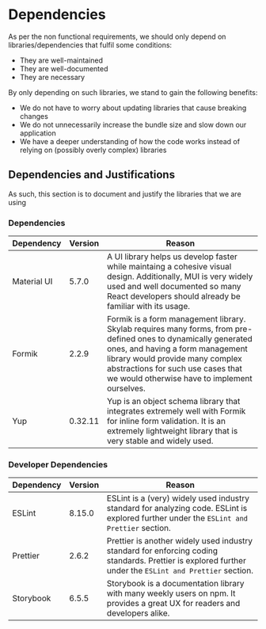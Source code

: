 
<Meta title="Documentation/Dependencies" />

# Dependencies

As per the non functional requirements, we should only depend on libraries/dependencies that fulfil some conditions:

- They are well-maintained
- They are well-documented
- They are necessary

By only depending on such libraries, we stand to gain the following benefits:

- We do not have to worry about updating libraries that cause breaking changes
- We do not unnecessarily increase the bundle size and slow down our application
- We have a deeper understanding of how the code works instead of relying on (possibly overly complex) libraries

## Dependencies and Justifications

As such, this section is to document and justify the libraries that we are using

### Dependencies

| Dependency  | Version | Reason                                                                                                                                                                                                                                                                     |
| ----------- | ------- | -------------------------------------------------------------------------------------------------------------------------------------------------------------------------------------------------------------------------------------------------------------------------- |
| Material UI | 5.7.0   | A UI library helps us develop faster while maintaing a cohesive visual design. Additionally, MUI is very widely used and well documented so many React developers should already be familiar with its usage.                                                               |
| Formik      | 2.2.9   | Formik is a form management library. Skylab requires many forms, from pre-defined ones to dynamically generated ones, and having a form management library would provide many complex abstractions for such use cases that we would otherwise have to implement ourselves. |
| Yup         | 0.32.11 | Yup is an object schema library that integrates extremely well with Formik for inline form validation. It is an extremely lightweight library that is very stable and widely used.                                                                                         |

### Developer Dependencies

| Dependency | Version | Reason                                                                                                                                                  |
| ---------- | ------- | ------------------------------------------------------------------------------------------------------------------------------------------------------- |
| ESLint     | 8.15.0  | ESLint is a (very) widely used industry standard for analyzing code. ESLint is explored further under the `ESLint and Prettier` section.                |
| Prettier   | 2.6.2   | Prettier is another widely used industry standard for enforcing coding standards. Prettier is explored further under the `ESLint and Prettier` section. |
| Storybook  | 6.5.5   | Storybook is a documentation library with many weekly users on npm. It provides a great UX for readers and developers alike.                            |
